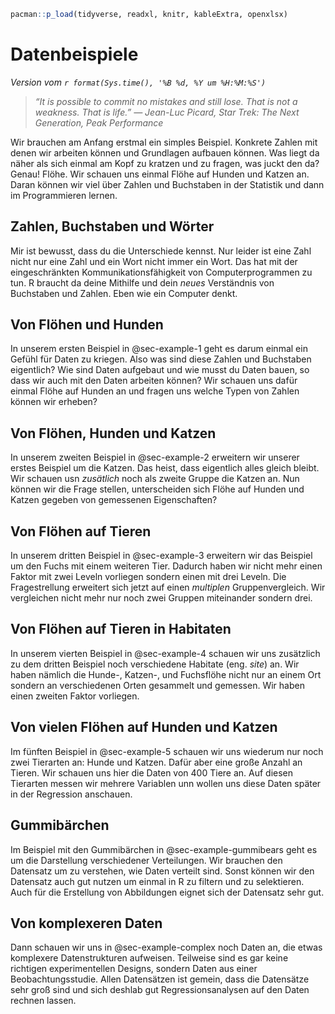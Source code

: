 ```r
pacman::p_load(tidyverse, readxl, knitr, kableExtra, openxlsx)
```

# Datenbeispiele

*Version vom `r format(Sys.time(), '%B %d, %Y um %H:%M:%S')`*

> *"It is possible to commit no mistakes and still lose. That is not a weakness. That is life." --- Jean-Luc Picard, Star Trek: The Next Generation, Peak Performance*

Wir brauchen am Anfang erstmal ein simples Beispiel. Konkrete Zahlen mit denen wir arbeiten können und Grundlagen aufbauen können. Was liegt da näher als sich einmal am Kopf zu kratzen und zu fragen, was juckt den da? Genau! Flöhe. Wir schauen uns einmal Flöhe auf Hunden und Katzen an. Daran können wir viel über Zahlen und Buchstaben in der Statistik und dann im Programmieren lernen.

::: callout-note
## Zahlen, Buchstaben und Wörter

Mir ist bewusst, dass du die Unterschiede kennst. Nur leider ist eine Zahl nicht nur eine Zahl und ein Wort nicht immer ein Wort. Das hat mit der eingeschränkten Kommunikationsfähigkeit von Computerprogrammen zu tun. R braucht da deine Mithilfe und dein *neues* Verständnis von Buchstaben und Zahlen. Eben wie ein Computer denkt.
:::

## Von Flöhen und Hunden

In unserem ersten Beispiel in @sec-example-1 geht es darum einmal ein Gefühl für Daten zu kriegen. Also was sind diese Zahlen und Buchstaben eigentlich? Wie sind Daten aufgebaut und wie musst du Daten bauen, so dass wir auch mit den Daten arbeiten können? Wir schauen uns dafür einmal Flöhe auf Hunden an und fragen uns welche Typen von Zahlen können wir erheben?

## Von Flöhen, Hunden und Katzen

In unserem zweiten Beispiel in @sec-example-2 erweitern wir unserer erstes Beispiel um die Katzen. Das heist, dass eigentlich alles gleich bleibt. Wir schauen usn *zusätlich* noch als zweite Gruppe die Katzen an. Nun können wir die Frage stellen, unterscheiden sich Flöhe auf Hunden und Katzen gegeben von gemessenen Eigenschaften?

## Von Flöhen auf Tieren

In unserem dritten Beispiel in @sec-example-3 erweitern wir das Beispiel um den Fuchs mit einem weiteren Tier. Dadurch haben wir nicht mehr einen Faktor mit zwei Leveln vorliegen sondern einen mit drei Leveln. Die Fragestrellung erweitert sich jetzt auf einen *multiplen* Gruppenvergleich. Wir vergleichen nicht mehr nur noch zwei Gruppen miteinander sondern drei.

## Von Flöhen auf Tieren in Habitaten

In unserem vierten Beispiel in @sec-example-4 schauen wir uns zusätzlich zu dem dritten Beispiel noch verschiedene Habitate (eng. *site*) an. Wir haben nämlich die Hunde-, Katzen-, und Fuchsflöhe nicht nur an einem Ort sondern an verschiedenen Orten gesammelt und gemessen. Wir haben einen zweiten Faktor vorliegen.

## Von vielen Flöhen auf Hunden und Katzen

Im fünften Beispiel in @sec-example-5 schauen wir uns wiederum nur noch zwei Tierarten an: Hunde und Katzen. Dafür aber eine große Anzahl an Tieren. Wir schauen uns hier die Daten von 400 Tiere an. Auf diesen Tierarten messen wir mehrere Variablen unn wollen uns diese Daten später in der Regression anschauen.

## Gummibärchen

Im Beispiel mit den Gummibärchen in @sec-example-gummibears geht es um die Darstellung verschiedener Verteilungen. Wir brauchen den Datensatz um zu verstehen, wie Daten verteilt sind. Sonst können wir den Datensatz auch gut nutzen um einmal in R zu filtern und zu selektieren. Auch für die Erstellung von Abbildungen eignet sich der Datensatz sehr gut.

## Von komplexeren Daten

Dann schauen wir uns in @sec-example-complex noch Daten an, die etwas komplexere Datenstrukturen aufweisen. Teilweise sind es gar keine richtigen experimentellen Designs, sondern Daten aus einer Beobachtungsstudie. Allen Datensätzen ist gemein, dass die Datensätze sehr groß sind und sich deshlab gut Regressionsanalysen auf den Daten rechnen lassen.
